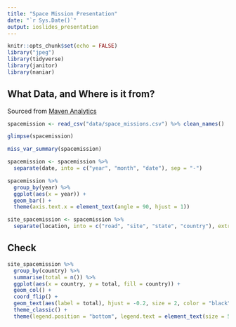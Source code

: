 ```yaml
---
title: "Space Mission Presentation"
date: "`r Sys.Date()`"
output: ioslides_presentation
---
```


```r
knitr::opts_chunk$set(echo = FALSE)
library("jpeg")
library(tidyverse)
library(janitor)
library(naniar)
```

## What Data, and Where is it from?

Sourced from [Maven Analytics](https://mavenanalytics.io/data-playground?page=5&pageSize=5)

```r
spacemission <- read_csv("data/space_missions.csv") %>% clean_names()
```

```r
glimpse(spacemission)
```
```r
miss_var_summary(spacemission)
```


```r
spacemission <- spacemission %>%
  separate(date, into = c("year", "month", "date"), sep = "-")
```

```r
spacemission %>%
  group_by(year) %>%
  ggplot(aes(x = year)) +
  geom_bar() +
  theme(axis.text.x = element_text(angle = 90, hjust = 1))
```

```r
site_spacemission <- spacemission %>%
  separate(location, into = c("road", "site", "state", "country"), extra = "drop", fill = "left", sep = ",")
```

## Check

```r
site_spacemission %>%
  group_by(country) %>%
  summarise(total = n()) %>%
  ggplot(aes(x = country, y = total, fill = country)) +
  geom_col() + 
  coord_flip() +
  geom_text(aes(label = total), hjust = -0.2, size = 2, color = "black") + # the first blank column is Brazil
  theme_classic() + 
  theme(legend.position = "bottom", legend.text = element_text(size = 5.5))
```